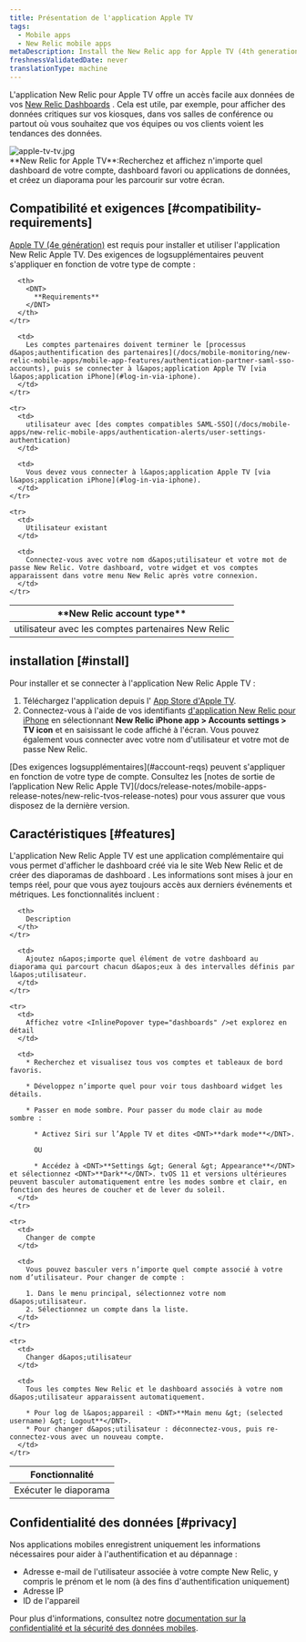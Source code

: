 ```yaml
---
title: Présentation de l'application Apple TV
tags:
  - Mobile apps
  - New Relic mobile apps
metaDescription: Install the New Relic app for Apple TV (4th generation) to display your data on your kiosks or in your conference rooms.
freshnessValidatedDate: never
translationType: machine
---
```


L&apos;application New Relic pour Apple TV offre un accès facile aux données de vos [New Relic Dashboards](/docs/query-your-data/explore-query-data/dashboards/introduction-dashboards) . Cela est utile, par exemple, pour afficher des données critiques sur vos kiosques, dans vos salles de conférence ou partout où vous souhaitez que vos équipes ou vos clients voient les tendances des données.

<img title="apple-tv-tv.jpg" alt="apple-tv-tv.jpg" src="/images/mobile-apps_screenshot-full_Apple-TV-dashboard.webp" />

<figcaption>
  <DNT>**New Relic for Apple TV**</DNT>:Recherchez et affichez n&apos;importe quel dashboard de votre compte, dashboard favori ou applications de données, et créez un diaporama pour les parcourir sur votre écran.
</figcaption>

## Compatibilité et exigences [#compatibility-requirements]

[Apple TV (4e génération)](https://www.apple.com/apple-tv-4k/) est requis pour installer et utiliser l&apos;application New Relic Apple TV. Des exigences de logsupplémentaires peuvent s&apos;appliquer en fonction de votre type de compte :

<table id="account-reqs">
  <thead>
    <tr>
      <th width={300}>
        <DNT>
          **New Relic account type**
        </DNT>
      </th>

      <th>
        <DNT>
          **Requirements**
        </DNT>
      </th>
    </tr>
  </thead>

  <tbody>
    <tr>
      <td>
        utilisateur avec les comptes partenaires New Relic
      </td>

      <td>
        Les comptes partenaires doivent terminer le [processus d&apos;authentification des partenaires](/docs/mobile-monitoring/new-relic-mobile-apps/mobile-app-features/authentication-partner-saml-sso-accounts), puis se connecter à l&apos;application Apple TV [via l&apos;application iPhone](#log-in-via-iphone).
      </td>
    </tr>

    <tr>
      <td>
        utilisateur avec [des comptes compatibles SAML-SSO](/docs/mobile-apps/new-relic-mobile-apps/authentication-alerts/user-settings-authentication)
      </td>

      <td>
        Vous devez vous connecter à l&apos;application Apple TV [via l&apos;application iPhone](#log-in-via-iphone).
      </td>
    </tr>

    <tr>
      <td>
        Utilisateur existant
      </td>

      <td>
        Connectez-vous avec votre nom d&apos;utilisateur et votre mot de passe New Relic. Votre dashboard, votre widget et vos comptes apparaissent dans votre menu New Relic après votre connexion.
      </td>
    </tr>
  </tbody>
</table>

## installation [#install]

Pour installer et se connecter à l&apos;application New Relic Apple TV :

1. Téléchargez l&apos;application depuis l&apos; [App Store d&apos;Apple TV](https://support.apple.com/guide/tv/find-apps-atvb5a7dd799/tvos).
2. Connectez-vous à l&apos;aide de vos identifiants [d&apos;application New Relic pour iPhone](/docs/mobile-apps/new-relic-mobile-apps/ios-app/introduction-ios-mobile-app) en sélectionnant <DNT>**New Relic iPhone app &gt; Accounts settings &gt; TV icon**</DNT> et en saisissant le code affiché à l&apos;écran. Vous pouvez également vous connecter avec votre nom d&apos;utilisateur et votre mot de passe New Relic.

<Callout variant="important">
  [Des exigences logsupplémentaires](#account-reqs) peuvent s&apos;appliquer en fonction de votre type de compte. Consultez les [notes de sortie de l’application New Relic Apple TV](/docs/release-notes/mobile-apps-release-notes/new-relic-tvos-release-notes) pour vous assurer que vous disposez de la dernière version.
</Callout>

## Caractéristiques [#features]

L&apos;application New Relic Apple TV est une application complémentaire qui vous permet d&apos;afficher le dashboard créé via le site Web New Relic et de créer des diaporamas de dashboard . Les informations sont mises à jour en temps réel, pour que vous ayez toujours accès aux derniers événements et métriques. Les fonctionnalités incluent :

<table>
  <thead>
    <tr>
      <th width={200}>
        Fonctionnalité
      </th>

      <th>
        Description
      </th>
    </tr>
  </thead>

  <tbody>
    <tr>
      <td>
        Exécuter le diaporama
      </td>

      <td>
        Ajoutez n&apos;importe quel élément de votre dashboard au diaporama qui parcourt chacun d&apos;eux à des intervalles définis par l&apos;utilisateur.
      </td>
    </tr>

    <tr>
      <td>
        Affichez votre <InlinePopover type="dashboards" />et explorez en détail
      </td>

      <td>
        * Recherchez et visualisez tous vos comptes et tableaux de bord favoris.

        * Développez n’importe quel pour voir tous dashboard widget les détails.

        * Passer en mode sombre. Pour passer du mode clair au mode sombre :

          * Activez Siri sur l’Apple TV et dites <DNT>**dark mode**</DNT>.

          OU

          * Accédez à <DNT>**Settings &gt; General &gt; Appearance**</DNT> et sélectionnez <DNT>**Dark**</DNT>. tvOS 11 et versions ultérieures peuvent basculer automatiquement entre les modes sombre et clair, en fonction des heures de coucher et de lever du soleil.
      </td>
    </tr>

    <tr>
      <td>
        Changer de compte
      </td>

      <td>
        Vous pouvez basculer vers n’importe quel compte associé à votre nom d’utilisateur. Pour changer de compte :

        1. Dans le menu principal, sélectionnez votre nom d&apos;utilisateur.
        2. Sélectionnez un compte dans la liste.
      </td>
    </tr>

    <tr>
      <td>
        Changer d&apos;utilisateur
      </td>

      <td>
        Tous les comptes New Relic et le dashboard associés à votre nom d&apos;utilisateur apparaissent automatiquement.

        * Pour log de l&apos;appareil : <DNT>**Main menu &gt; (selected username) &gt; Logout**</DNT>.
        * Pour changer d&apos;utilisateur : déconnectez-vous, puis re-connectez-vous avec un nouveau compte.
      </td>
    </tr>
  </tbody>
</table>

## Confidentialité des données [#privacy]

Nos applications mobiles enregistrent uniquement les informations nécessaires pour aider à l&apos;authentification et au dépannage :

* Adresse e-mail de l&apos;utilisateur associée à votre compte New Relic, y compris le prénom et le nom (à des fins d&apos;authentification uniquement)
* Adresse IP
* ID de l&apos;appareil

Pour plus d&apos;informations, consultez notre [documentation sur la confidentialité et la sécurité des données mobiles](/docs/mobile-monitoring/new-relic-mobile/get-started/security-mobile-apps).